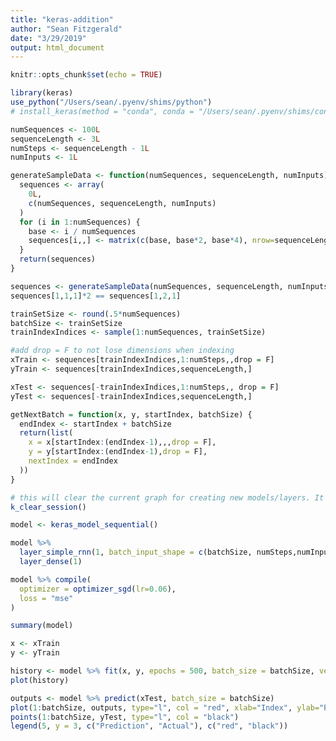 ```yaml
---
title: "keras-addition"
author: "Sean Fitzgerald"
date: "3/29/2019"
output: html_document
---
```


```r
knitr::opts_chunk$set(echo = TRUE)
```

```r
library(keras)
use_python("/Users/sean/.pyenv/shims/python")
# install_keras(method = "conda", conda = "/Users/sean/.pyenv/shims/conda")
```

```r
numSequences <- 100L
sequenceLength <- 3L
numSteps <- sequenceLength - 1L
numInputs <- 1L

generateSampleData <- function(numSequences, sequenceLength, numInputs) {
  sequences <- array(
    0L,
    c(numSequences, sequenceLength, numInputs)
  )
  for (i in 1:numSequences) {
    base <- i / numSequences
    sequences[i,,] <- matrix(c(base, base*2, base*4), nrow=sequenceLength, ncol=numInputs)
  }
  return(sequences)
}

sequences <- generateSampleData(numSequences, sequenceLength, numInputs)
sequences[1,1,1]*2 == sequences[1,2,1]
```

```r
trainSetSize <- round(.5*numSequences)
batchSize <- trainSetSize
trainIndexIndices <- sample(1:numSequences, trainSetSize)

#add drop = F to not lose dimensions when indexing
xTrain <- sequences[trainIndexIndices,1:numSteps,,drop = F]
yTrain <- sequences[trainIndexIndices,sequenceLength,]

xTest <- sequences[-trainIndexIndices,1:numSteps,, drop = F]
yTest <- sequences[-trainIndexIndices,sequenceLength,]

getNextBatch = function(x, y, startIndex, batchSize) {
  endIndex <- startIndex + batchSize
  return(list(
    x = x[startIndex:(endIndex-1),,,drop = F],
    y = y[startIndex:(endIndex-1),drop = F],
    nextIndex = endIndex
  ))
}
```

```r
# this will clear the current graph for creating new models/layers. It errors out but still clears the graph
k_clear_session()
```

```r
model <- keras_model_sequential()

model %>%
  layer_simple_rnn(1, batch_input_shape = c(batchSize, numSteps,numInputs)) %>%
  layer_dense(1)

model %>% compile(
  optimizer = optimizer_sgd(lr=0.06),
  loss = "mse"
)

summary(model)
```

```r
x <- xTrain
y <- yTrain

history <- model %>% fit(x, y, epochs = 500, batch_size = batchSize, verbose=F)
plot(history)
```

```r
outputs <- model %>% predict(xTest, batch_size = batchSize)
plot(1:batchSize, outputs, type="l", col = "red", xlab="Index", ylab="Prediction vs. Actual")
points(1:batchSize, yTest, type="l", col = "black")
legend(5, y = 3, c("Prediction", "Actual"), c("red", "black"))
```
